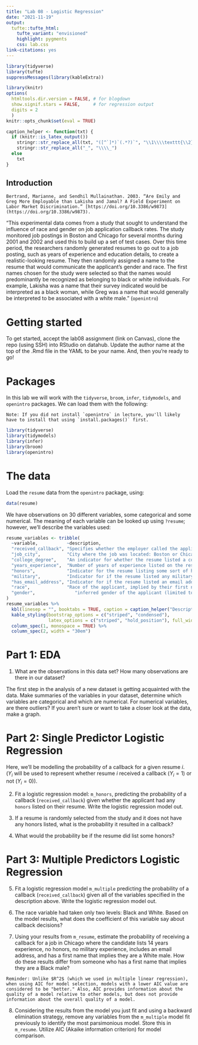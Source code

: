 ```yaml
---
title: "Lab 08 - Logistic Regression"
date: "2021-11-19"
output: 
  tufte::tufte_html:
    tufte_variant: "envisioned"
    highlight: pygments
    css: lab.css
link-citations: yes
---
```


```r
library(tidyverse)
library(tufte)
suppressMessages(library(kableExtra))

library(knitr)
options(
  htmltools.dir.version = FALSE, # for blogdown
  show.signif.stars = FALSE,     # for regression output
  digits = 2
  )
knitr::opts_chunk$set(eval = TRUE)

caption_helper <- function(txt) {
  if (knitr::is_latex_output())
    stringr::str_replace_all(txt, "([^`]*)`(.*?)`", "\\1\\\\texttt{\\2}") %>%
    stringr::str_replace_all("_", "\\\\_")
  else
    txt
}
```

## Introduction

```marginfigure
Bertrand, Marianne, and Sendhil Mullainathan. 2003. “Are Emily and Greg More Employable than Lakisha and Jamal? A Field Experiment on Labor Market Discrimination.” [https://doi.org/10.3386/w9873](https://doi.org/10.3386/w9873).
````

"This experimental data comes from a study that sought to understand the influence of race and gender on job application callback rates. The study monitored job postings in Boston and Chicago for several months during 2001 and 2002 and used this to build up a set of test cases. Over this time period, the researchers randomly generated resumes to go out to a job posting, such as years of experience and education details, to create a realistic-looking resume. They then randomly assigned a name to the resume that would communicate the applicant's gender and race. The first names chosen for the study were selected so that the names would predominantly be recognized as belonging to black or white individuals. For example, Lakisha was a name that their survey indicated would be interpreted as a black woman, while Greg was a name that would generally be interpreted to be associated with a white male." (`openintro`)



# Getting started

To get started, accept the lab08 assignment (link on Canvas), clone the repo (using SSH) into RStudio on datahub. Update the author name at the top of the .Rmd file in the YAML to be your name. And, then you're ready to go!

# Packages

In this lab we will work with the `tidyverse`, `broom`, `infer`, `tidymodels`, and `openintro` packages. We can load them with the following:

```marginfigure
Note: If you did not install `openintro` in lecture, you'll likely have to install that using `install.packages()` first.
````


```r
library(tidyverse) 
library(tidymodels)
library(infer)
library(broom)
library(openintro)
```

# The data

Load the `resume` data from the `openintro` package, using:

```r
data(resume)
```

We have observations on 30 different variables, some categorical and some 
numerical. The meaning of each variable can be looked up using `?resume`; however, we'll describe the variables used:

```r
resume_variables <- tribble(
  ~variable,           ~description,
  "received_callback", "Specifies whether the employer called the applicant following submission of the application for the job.",
  "job_city",          "City where the job was located: Boston or Chicago.",
  "college_degree",    "An indicator for whether the resume listed a college degree.",
  "years_experience",  "Number of years of experience listed on the resume.",
  "honors",            "Indicator for the resume listing some sort of honors, e.g. employee of the month.",
  "military",          "Indicator for if the resume listed any military experience.",
  "has_email_address", "Indicator for if the resume listed an email address for the applicant.",
  "race",              "Race of the applicant, implied by their first name listed on the resume.",
  "gender",               "inferred gender of the applicant (limited to only and in this study), implied by the first name listed on the resume."
)
resume_variables %>%
  kbl(linesep = "", booktabs = TRUE, caption = caption_helper("Descriptions of nine variables from the `resume` dataset. Many of the variables are indicator variables, meaning they take the value 1 if the specified characteristic is present and 0 otherwise.")) %>%
  kable_styling(bootstrap_options = c("striped", "condensed"), 
                latex_options = c("striped", "hold_position"), full_width = TRUE) %>%
  column_spec(1, monospace = TRUE) %>%
  column_spec(2, width = "30em")
```


# Part 1: EDA

1.  What are the observations in this data set? How many observations are there in our dataset?

The first step in the analysis of a new dataset is getting acquainted with the data.
Make summaries of the variables in your dataset, determine  which variables are 
categorical and which are numerical. For numerical variables, are there outliers? 
If you aren't sure or want to take a closer look at the data, make a graph.

# Part 2: Single Predictor Logistic Regression

Here, we'll be modelling the probability of a callback for a given resume $i$. ($Y_i$ will be used to represent whether resume $i$ received a callback ($Y_i=1$) or not ($Y_i=0$)).

2. Fit a logistic regression model: `m_honors`, predicting the probability of a callback (`received_callback`) given whether the applicant had any `honors` listed on their resume. Write the logistic regression model out.

3. If a resume is randomly selected from the study and it does not have any honors listed, what is the probability it resulted in a callback?

4. What would the probability be if the resume did list some honors?

# Part 3: Multiple Predictors Logistic Regression

5. Fit a logistic regression model `m_multiple` predicting the probability of a callback (`received_callback`) given all of the variables specified in the description above. Write the logistic regression model out.

6. The race variable had taken only two levels: Black and White. Based on the model results, what does the coefficient of this variable say about callback decisions?

7. Using your results from `m_resume`, estimate the probability of receiving a callback for a job in Chicago where the candidate lists 14 years experience, no honors, no military experience, includes an email address, and has a first name that implies they are a White male. How do these results differ from someone who has a first name that implies they are a Black male? 

```marginfigure
Reminder: Unlike $R^2$ (which we used in multiple linear regression), when using AIC for model selection, models with a lower AIC value are considered to be "better." Also, AIC provides information about the quality of a model relative to other models, but does not provide information about the overall quality of a model.
````

8. Considering the results from the model you just fit and using a backward elimination strategy, remove any variables from the `m_multiple` model fit previously to identify the most parsimonious model. Store this in `m_resume`. Utilize AIC (Akaike information criterion) for model comparison.



